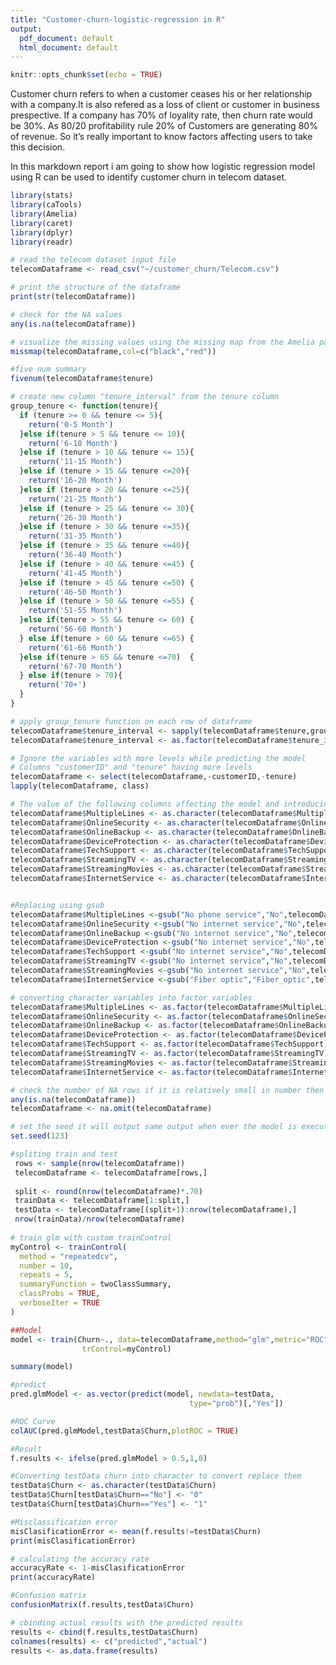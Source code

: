 ```yaml
---
title: "Customer-churn-logistic-regression in R"
output:
  pdf_document: default
  html_document: default
---
```


```r
knitr::opts_chunk$set(echo = TRUE)
```


Customer churn refers to when a customer ceases his or her relationship with a company.It is also refered as a loss of client or customer in business prespective. If a company has 70% of loyality rate, then churn rate would be 30%. As 80/20 profitability rule 20% of Customers are generating 80% of revenue. So it's really important to know factors affecting users to take this decision.

In this markdown report i am going to show how logistic regression model using R can be used to identify customer churn in telecom dataset.

```r
library(stats)
library(caTools)
library(Amelia)
library(caret)
library(dplyr)
library(readr)
```



```r
# read the telecom dataset input file
telecomDataframe <- read_csv("~/customer_churn/Telecom.csv")


```

```r
# print the structure of the dataframe
print(str(telecomDataframe))

# check for the NA values 
any(is.na(telecomDataframe))

# visualize the missing values using the missing map from the Amelia package
missmap(telecomDataframe,col=c("black","red"))

#five num summary
fivenum(telecomDataframe$tenure)
```

```r
# create new column "tenure_interval" from the tenure column
group_tenure <- function(tenure){
  if (tenure >= 0 && tenure <= 5){
    return('0-5 Month')
  }else if(tenure > 5 && tenure <= 10){
    return('6-10 Month')
  }else if (tenure > 10 && tenure <= 15){
    return('11-15 Month')
  }else if (tenure > 15 && tenure <=20){
    return('16-20 Month')
  }else if (tenure > 20 && tenure <=25){
    return('21-25 Month')
  }else if (tenure > 25 && tenure <= 30){
    return('26-30 Month')
  }else if (tenure > 30 && tenure <=35){
    return('31-35 Month')
  }else if (tenure > 35 && tenure <=40){
    return('36-40 Month')
  }else if (tenure > 40 && tenure <=45) {
    return('41-45 Month')
  }else if (tenure > 45 && tenure <=50) {
    return('46-50 Month')
  }else if (tenure > 50 && tenure <=55) {
    return('51-55 Month')
  }else if(tenure > 55 && tenure <= 60) {
    return('56-60 Month')
  } else if(tenure > 60 && tenure <=65) {
    return('61-66 Month')
  }else if(tenure > 65 && tenure <=70)  {
    return('67-70 Month')
  } else if(tenure > 70){
    return('70+')
  }
}
```

```r
# apply group_tenure function on each row of dataframe
telecomDataframe$tenure_interval <- sapply(telecomDataframe$tenure,group_tenure)
telecomDataframe$tenure_interval <- as.factor(telecomDataframe$tenure_interval)

# Ignore the variables with more levels while predicting the model
# Columns "customerID" and "tenure" having more levels
telecomDataframe <- select(telecomDataframe,-customerID,-tenure)
lapply(telecomDataframe, class)
```

```r
# The value of the following columns affecting the model and introducing the NA value for "No phone service" and  and "No internet service" need to cleanup the data for these columns MultipleLine,OnlineSecurity,OnlineBackup,DeviceProtection,TechSupport,StreamingTV,StreamingMovies
telecomDataframe$MultipleLines <- as.character(telecomDataframe$MultipleLines)
telecomDataframe$OnlineSecurity <- as.character(telecomDataframe$OnlineSecurity)
telecomDataframe$OnlineBackup <- as.character(telecomDataframe$OnlineBackup)
telecomDataframe$DeviceProtection <- as.character(telecomDataframe$DeviceProtection)
telecomDataframe$TechSupport <- as.character(telecomDataframe$TechSupport)
telecomDataframe$StreamingTV <- as.character(telecomDataframe$StreamingTV)
telecomDataframe$StreamingMovies <- as.character(telecomDataframe$StreamingMovies)
telecomDataframe$InternetService <- as.character(telecomDataframe$InternetService)



```


```r
#Replacing using gsub
telecomDataframe$MultipleLines <-gsub("No phone service","No",telecomDataframe$MultipleLines)
telecomDataframe$OnlineSecurity <-gsub("No internet service","No",telecomDataframe$OnlineSecurity)
telecomDataframe$OnlineBackup <-gsub("No internet service","No",telecomDataframe$OnlineBackup)
telecomDataframe$DeviceProtection <-gsub("No internet service","No",telecomDataframe$DeviceProtection)
telecomDataframe$TechSupport <-gsub("No internet service","No",telecomDataframe$TechSupport)
telecomDataframe$StreamingTV <-gsub("No internet service","No",telecomDataframe$StreamingTV)
telecomDataframe$StreamingMovies <-gsub("No internet service","No",telecomDataframe$StreamingMovies)
telecomDataframe$InternetService <-gsub("Fiber optic","Fiber_optic",telecomDataframe$InternetService)

```


```r
# converting character variables into factor variables
telecomDataframe$MultipleLines <- as.factor(telecomDataframe$MultipleLines)
telecomDataframe$OnlineSecurity <- as.factor(telecomDataframe$OnlineSecurity)
telecomDataframe$OnlineBackup <- as.factor(telecomDataframe$OnlineBackup)
telecomDataframe$DeviceProtection <- as.factor(telecomDataframe$DeviceProtection)
telecomDataframe$TechSupport <- as.factor(telecomDataframe$TechSupport)
telecomDataframe$StreamingTV <- as.factor(telecomDataframe$StreamingTV)
telecomDataframe$StreamingMovies <- as.factor(telecomDataframe$StreamingMovies)
telecomDataframe$InternetService <- as.factor(telecomDataframe$InternetService)
```



```r
# check the number of NA rows if it is relatively small in number then ignore those rows from the analysis
any(is.na(telecomDataframe))
telecomDataframe <- na.omit(telecomDataframe)

```


```r
# set the seed it will output same output when ever the model is executed
set.seed(123)

#spliting train and test
 rows <- sample(nrow(telecomDataframe))
 telecomDataframe <- telecomDataframe[rows,]
 
 split <- round(nrow(telecomDataframe)*.70)
 trainData <- telecomDataframe[1:split,]
 testData <- telecomDataframe[(split+1):nrow(telecomDataframe),]
 nrow(trainData)/nrow(telecomDataframe)
 
# train glm with custom trainControl 
myControl <- trainControl(
  method = "repeatedcv",
  number = 10,
  repeats = 5,
  summaryFunction = twoClassSummary,
  classProbs = TRUE,
  verboseIter = TRUE
)

```


```r
##Model
model <- train(Churn~., data=telecomDataframe,method="glm",metric="ROC",
                trControl=myControl)
```

```r
summary(model)

```

```r
#predict
pred.glmModel <- as.vector(predict(model, newdata=testData, 
                                        type="prob")[,"Yes"])

```

```r
#ROC Curve
colAUC(pred.glmModel,testData$Churn,plotROC = TRUE)

```


```r
#Result
f.results <- ifelse(pred.glmModel > 0.5,1,0)

```


```r
#Converting testData churn into character to convert replace them
testData$Churn <- as.character(testData$Churn)
testData$Churn[testData$Churn=="No"] <- "0"
testData$Churn[testData$Churn=="Yes"] <- "1"

#Misclassification error
misClasificationError <- mean(f.results!=testData$Churn)
print(misClasificationError)
```


```r
# calculating the accuracy rate
accuracyRate <- 1-misClasificationError
print(accuracyRate)

```


```r
#Confusion matrix
confusionMatrix(f.results,testData$Churn)

```

```r
# cbinding actual results with the predicted results
results <- cbind(f.results,testData$Churn)
colnames(results) <- c("predicted","actual")
results <- as.data.frame(results)

```